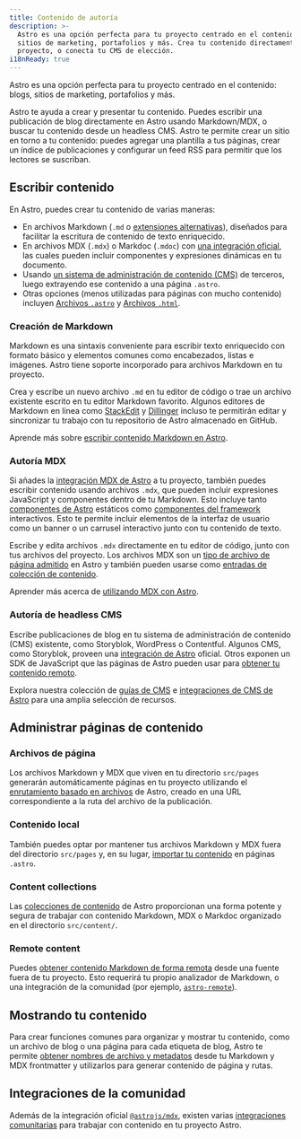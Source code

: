 ```yaml
---
title: Contenido de autoría
description: >-
  Astro es una opción perfecta para tu proyecto centrado en el contenido: blogs,
  sitios de marketing, portafolios y más. Crea tu contenido directamente en tu
  proyecto, o conecta tu CMS de elección.
i18nReady: true
---
```


Astro es una opción perfecta para tu proyecto centrado en el contenido: blogs, sitios de marketing, portafolios y más.

Astro te ayuda a crear y presentar tu contenido. Puedes escribir una publicación de blog directamente en Astro usando Markdown/MDX, o buscar tu contenido desde un headless CMS. Astro te permite crear un sitio en torno a tu contenido: puedes agregar una plantilla a tus páginas, crear un índice de publicaciones y configurar un feed RSS para permitir que los lectores se suscriban.

## Escribir contenido

En Astro, puedes crear tu contenido de varias maneras: 
- En archivos Markdown (`.md` o [extensiones alternativas](/es/guides/markdown-content/)), diseñados para facilitar la escritura de contenido de texto enriquecido.
- En archivos MDX (`.mdx`) o Markdoc (`.mdoc`) con [una integración oficial](/es/guides/integrations-guide/), las cuales pueden incluir componentes y expresiones dinámicas en tu documento.
- Usando [un sistema de administración de contenido (CMS)](#autoría-de-headless-cms) de terceros, luego extrayendo ese contenido a una página `.astro`.
- Otras opciones (menos utilizadas para páginas con mucho contenido) incluyen [Archivos `.astro`](/es/basics/astro-pages/#páginas-de-astro) y [Archivos `.html`](/es/basics/astro-pages/#páginas-html).

### Creación de Markdown

Markdown es una sintaxis conveniente para escribir texto enriquecido con formato básico y elementos comunes como encabezados, listas e imágenes. Astro tiene soporte incorporado para archivos Markdown en tu proyecto.

Crea y escribe un nuevo archivo `.md` en tu editor de código o trae un archivo existente escrito en tu editor Markdown favorito. Algunos editores de Markdown en línea como [StackEdit](https://stackedit.io/) y [Dillinger](https://dillinger.io) incluso te permitirán editar y sincronizar tu trabajo con tu repositorio de Astro almacenado en GitHub.

<ReadMore>Aprende más sobre [escribir contenido Markdown en Astro](/es/guides/markdown-content/).</ReadMore>

### Autoría MDX

Si añades la [integración MDX de Astro](/es/guides/integrations-guide/mdx/) a tu proyecto, también puedes escribir contenido usando archivos `.mdx`, que pueden incluir expresiones JavaScript y componentes dentro de tu Markdown. Esto incluye tanto [componentes de Astro](/es/basics/astro-components/) estáticos como [componentes del framework](/es/guides/framework-components/) interactivos. Esto te permite incluir elementos de la interfaz de usuario como un banner o un carrusel interactivo junto con tu contenido de texto.

Escribe y edita archivos `.mdx` directamente en tu editor de código, junto con tus archivos del proyecto. Los archivos MDX son un [tipo de archivo de página admitido](/es/basics/astro-pages/#tipos-de-archivo-de-página-admitidos) en Astro y también pueden usarse como [entradas de colección de contenido](#colecciones-de-contenido).

<ReadMore>Aprender más acerca de [utilizando MDX con Astro](/es/guides/integrations-guide/mdx/).</ReadMore>

### Autoría de headless CMS

Escribe publicaciones de blog en tu sistema de administración de contenido (CMS) existente, como Storyblok, WordPress o Contentful. Algunos CMS, como Storyblok, proveen una [integración de Astro](https://www.storyblok.com/mp/announcing-storyblok-astro) oficial. Otros exponen un SDK de JavaScript que las páginas de Astro pueden usar para [obtener tu contenido remoto](/es/guides/data-fetching/#fetching-de-datos-desde-un-headless-cms).

<ReadMore>Explora nuestra colección de [guías de CMS](/es/guides/cms/) e [integraciones de CMS de Astro](https://astro.build/integrations/?search=cms) para una amplia selección de recursos.</ReadMore>

## Administrar páginas de contenido

### Archivos de página

Los archivos Markdown y MDX que viven en tu directorio `src/pages` generarán automáticamente páginas en tu proyecto utilizando el [enrutamiento basado en archivos](/es/guides/routing/) de Astro, creado en una URL correspondiente a la ruta del archivo de la publicación. 

### Contenido local

También puedes optar por mantener tus archivos Markdown y MDX fuera del directorio `src/pages` y, en su lugar, [importar tu contenido](/es/guides/markdown-content/#importando-markdown) en páginas `.astro`.

### Content collections

Las [colecciones de contenido](/es/guides/content-collections/) de Astro proporcionan una forma potente y segura de trabajar con contenido Markdown, MDX o Markdoc organizado en el directorio `src/content/`.

### Remote content

Puedes [obtener contenido Markdown de forma remota](/es/guides/markdown-content/#fetching-remote-markdown) desde una fuente fuera de tu proyecto. Esto requerirá tu propio analizador de Markdown, o una integración de la comunidad (por ejemplo, [`astro-remote`](https://github.com/natemoo-re/astro-remote)).

## Mostrando tu contenido

Para crear funciones comunes para organizar y mostrar tu contenido, como un archivo de blog o una página para cada etiqueta de blog, Astro te permite [obtener nombres de archivo y metadatos](/es/reference/api-reference/#astroglob) desde tu Markdown y MDX frontmatter y utilizarlos para generar contenido de página y rutas.

## Integraciones de la comunidad

Además de la integración oficial [`@astrojs/mdx`](/es/guides/integrations-guide/mdx/), existen varias [integraciones comunitarias](https://astro.build/integrations/css+ui/?q=content) para trabajar con contenido en tu proyecto Astro.
